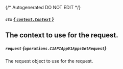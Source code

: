 {/* Autogenerated DO NOT EDIT  */}

##### `ctx` [*{ `context.Context` }*](https://pkg.go.dev/context#Context)
The context to use for the request.
---
##### `request` *{`operations.C1APIAppV1AppsGetRequest`}*
The request object to use for the request.

<Collapsible openLabel={Labels.showProperties} closeLabel={Labels.hideProperties}>
  <C1APIAppV1AppsGetRequest />
</Collapsible>



